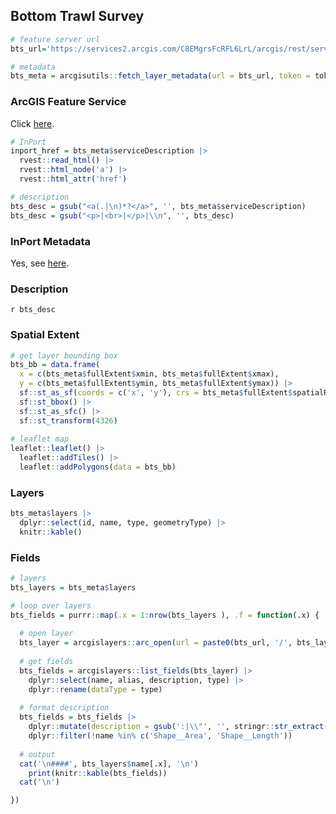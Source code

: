 ## Bottom Trawl Survey

```r
# feature server url
bts_url='https://services2.arcgis.com/C8EMgrsFcRFL6LrL/arcgis/rest/services/Bottom_Trawl_Survey/FeatureServer'

# metadata
bts_meta = arcgisutils::fetch_layer_metadata(url = bts_url, token = token)
```

### ArcGIS Feature Service

Click [here](`r bts_url`).

```r
# InPort
inport_href = bts_meta$serviceDescription |>
  rvest::read_html() |>
  rvest::html_node('a') |>
  rvest::html_attr('href')

# description
bts_desc = gsub("<a(.|\n)*?</a>", '', bts_meta$serviceDescription)
bts_desc = gsub("<p>|<br>|</p>|\\n", '', bts_desc)
```

### InPort Metadata

Yes, see [here](`r inport_href`).

### Description

`r bts_desc`

### Spatial Extent

```r
# get layer bounding box
bts_bb = data.frame(
  x = c(bts_meta$fullExtent$xmin, bts_meta$fullExtent$xmax), 
  y = c(bts_meta$fullExtent$ymin, bts_meta$fullExtent$ymax)) |>
  sf::st_as_sf(coords = c('x', 'y'), crs = bts_meta$fullExtent$spatialReference$latestWkid) |>
  sf::st_bbox() |>
  sf::st_as_sfc() |>
  sf::st_transform(4326)
  
# leaflet map
leaflet::leaflet() |>
  leaflet::addTiles() |>
  leaflet::addPolygons(data = bts_bb)
```

### Layers

```r
bts_meta$layers |>
  dplyr::select(id, name, type, geometryType) |>
  knitr::kable()
```

### Fields

```r
# layers 
bts_layers = bts_meta$layers

# loop over layers
bts_fields = purrr::map(.x = 1:nrow(bts_layers ), .f = function(.x) {
  
  # open layer
  bts_layer = arcgislayers::arc_open(url = paste0(bts_url, '/', bts_layers$id[.x]), token = token)
  
  # get fields
  bts_fields = arcgislayers::list_fields(bts_layer) |>
    dplyr::select(name, alias, description, type) |>
    dplyr::rename(dataType = type)
  
  # format description
  bts_fields = bts_fields |>
    dplyr::mutate(description = gsub(':|\\"', '', stringr::str_extract(description, ':\\s*([^,]+)'))) |>
    dplyr::filter(!name %in% c('Shape__Area', 'Shape__Length'))
  
  # output
  cat('\n####', bts_layers$name[.x], '\n')
    print(knitr::kable(bts_fields))
  cat('\n')

})

```
